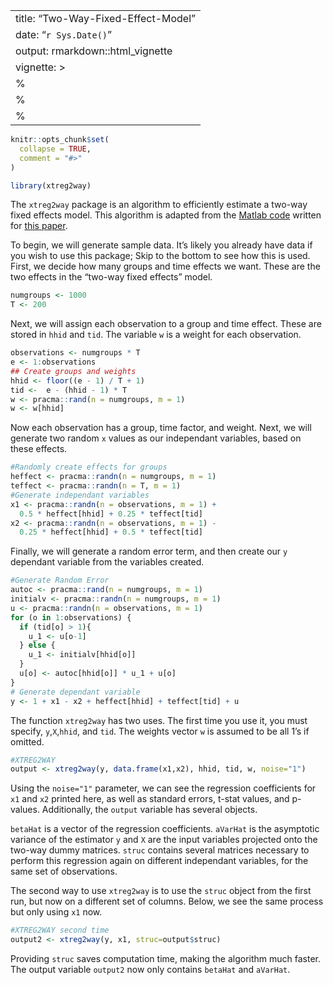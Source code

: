 
---
title: "Two-Way-Fixed-Effect-Model"
date: "`r Sys.Date()`"
output: rmarkdown::html_vignette
vignette: >
  %\VignetteIndexEntry{Two-Way-Fixed-Effect-Model}
  %\VignetteEngine{knitr::rmarkdown}
  %\VignetteEncoding{UTF-8}
---

```r
knitr::opts_chunk$set(
  collapse = TRUE,
  comment = "#>"
)
```

```r
library(xtreg2way)
```

The `xtreg2way` package is an algorithm to efficiently estimate a two-way fixed effects model.  This algorithm is adapted from the [Matlab code](https://soma.people.stanford.edu/research) written for [this paper](https://soma.people.stanford.edu/sites/g/files/sbiybj4171/f/jem-2014-0008.pdf).  

To begin, we will generate sample data. It's likely you already have data if you wish to use this package; Skip to the bottom to see how this is used.  First, we decide how many groups and time effects we want.  These are the two effects in the "two-way fixed effects" model.
```r
numgroups <- 1000
T <- 200
```

Next, we will assign each observation to a group and time effect.  These are stored in `hhid` and `tid`.  The variable `w` is a weight for each observation.
```r
observations <- numgroups * T
e <- 1:observations
## Create groups and weights
hhid <- floor((e - 1) / T + 1)
tid <-  e - (hhid - 1) * T
w <- pracma::rand(n = numgroups, m = 1)
w <- w[hhid]
```

Now each observation has a group, time factor, and weight.  Next, we will generate two random `x` values as our independant variables, based on these effects.  
```r
#Randomly create effects for groups
heffect <- pracma::randn(n = numgroups, m = 1)
teffect <- pracma::randn(n = T, m = 1)
#Generate independant variables 
x1 <- pracma::randn(n = observations, m = 1) + 
  0.5 * heffect[hhid] + 0.25 * teffect[tid]
x2 <- pracma::randn(n = observations, m = 1) - 
  0.25 * heffect[hhid] + 0.5 * teffect[tid]
```

Finally, we will generate a random error term, and then create our `y` dependant variable from the variables created.
```r
#Generate Random Error
autoc <- pracma::rand(n = numgroups, m = 1)
initialv <- pracma::randn(n = numgroups, m = 1)
u <- pracma::randn(n = observations, m = 1)
for (o in 1:observations) {
  if (tid[o] > 1){
    u_1 <- u[o-1]
  } else {
    u_1 <- initialv[hhid[o]]
  }
  u[o] <- autoc[hhid[o]] * u_1 + u[o]
}
# Generate dependant variable
y <- 1 + x1 - x2 + heffect[hhid] + teffect[tid] + u
```

The function `xtreg2way` has two uses.  The first time you use it, you must specify, `y`,`X`,`hhid`, and `tid`.  The weights vector `w` is assumed to be all 1's if omitted.  
```r
#XTREG2WAY
output <- xtreg2way(y, data.frame(x1,x2), hhid, tid, w, noise="1")
```
Using the `noise="1"` parameter, we can see the regression coefficients for `x1` and `x2` printed here, as well as standard errors, t-stat values, and p-values.  Additionally, the `output` variable has several objects.  \

`betaHat`  is a vector of the regression coefficients.
`aVarHat` is the asymptotic variance of the estimator
`y` and `X` are the input variables projected onto the two-way dummy matrices.
`struc` contains several matrices necessary to perform this regression again on different independant variables, for the same set of observations.


The second way to use `xtreg2way` is to use the `struc` object from the first run, but now on a different set of columns.  Below, we see the same process but only using `x1` now.
```r
#XTREG2WAY second time
output2 <- xtreg2way(y, x1, struc=output$struc)
```

Providing `struc` saves computation time, making the algorithm much faster.  The output variable `output2` now only contains `betaHat` and `aVarHat`.  